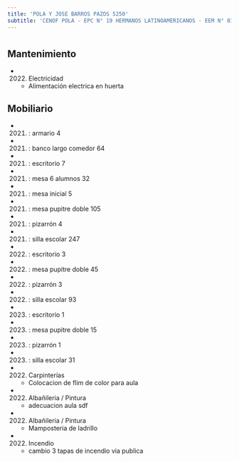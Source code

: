 ```yaml
---
title: 'POLA Y JOSE BARROS PAZOS 5250'
subtitle: 'CENOF POLA - EPC N° 19 HERMANOS LATINOAMERICANOS - EEM N° 01/21° - ESCUELA INF. N° 08/21°'
---
```


#


## Mantenimiento

*  (2022) Electricidad 
    + Alimentación electrica en huerta


## Mobiliario

*  (2021) : armario 4 

*  (2021) : banco largo comedor 64 

*  (2021) : escritorio 7 

*  (2021) : mesa 6 alumnos 32 

*  (2021) : mesa inicial 5 

*  (2021) : mesa pupitre doble 105 

*  (2021) : pizarrón 4 

*  (2021) : silla escolar 247 

*  (2022) : escritorio 3 

*  (2022) : mesa pupitre doble 45 

*  (2022) : pizarrón 3 

*  (2022) : silla escolar 93 

*  (2023) : escritorio 1 

*  (2023) : mesa pupitre doble 15 

*  (2023) : pizarrón 1 

*  (2023) : silla escolar 31 




*  (2022) Carpinterías 
    + Colocacion de flim de color para aula

*  (2022) Albañileria / Pintura 
    + adecuacion aula sdf

*  (2022) Albañileria / Pintura 
    + Mamposteria de ladrillo

*  (2022) Incendio 
    + cambio 3 tapas de incendio via publica




